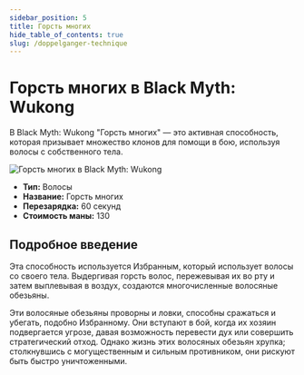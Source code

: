 ```yaml
---
sidebar_position: 5
title: Горсть многих
hide_table_of_contents: true
slug: /doppelganger-technique
---
```


# Горсть многих в Black Myth: Wukong

В Black Myth: Wukong "Горсть многих" — это активная способность, которая призывает множество клонов для помощи в бою, используя волосы с собственного тела.

<img
    src="https://image.informedainews.com/fss.gif"
    alt="Горсть многих в Black Myth: Wukong"
/>

- **Тип:** Волосы
- **Название:** Горсть многих
- **Перезарядка:** 60 секунд
- **Стоимость маны:** 130

## Подробное введение

Эта способность используется Избранным, который использует волосы со своего тела. Выдергивая горсть волос, пережевывая их во рту и затем выплевывая в воздух, создаются многочисленные волосяные обезьяны.

Эти волосяные обезьяны проворны и ловки, способны сражаться и убегать, подобно Избранному. Они вступают в бой, когда их хозяин подвергается угрозе, давая возможность перевести дух или совершить стратегический отход. Однако жизнь этих волосяных обезьян хрупка; столкнувшись с могущественным и сильным противником, они рискуют быть быстро уничтоженными.